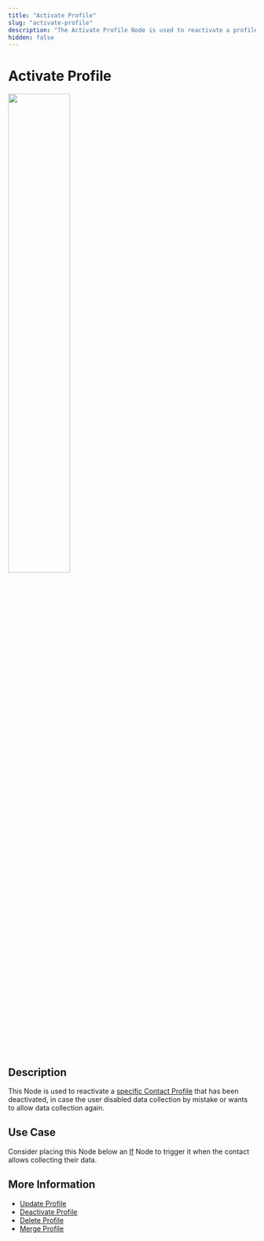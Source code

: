 ```yaml
---
title: "Activate Profile" 
slug: "activate-profile"
description: "The Activate Profile Node is used to reactivate a profile that has been deactivated, in case the user disabled data collection by mistake or wants to allow data collection again."
hidden: false 
---
```

# Activate Profile

<Frame>
  <img class="image-center" src="../../../../../_assets/ai/build/node-reference/analytics/activate-profile.png" width="50%" />
</Frame>

## Description

This Node is used to reactivate a [specific Contact Profile](../../../analyze/contact-profiles.md#view-a-contact-profile) that has been deactivated, in case the user disabled data collection by mistake or wants to allow data collection again.

## Use Case

Consider placing this Node below an [If](../logic/if.md) Node to trigger it when the contact allows collecting their data.

## More Information

- [Update Profile](update-profile.md)
- [Deactivate Profile](deactivate-profile.md)
- [Delete Profile](delete-profile.md)
- [Merge Profile](merge-profile.md)